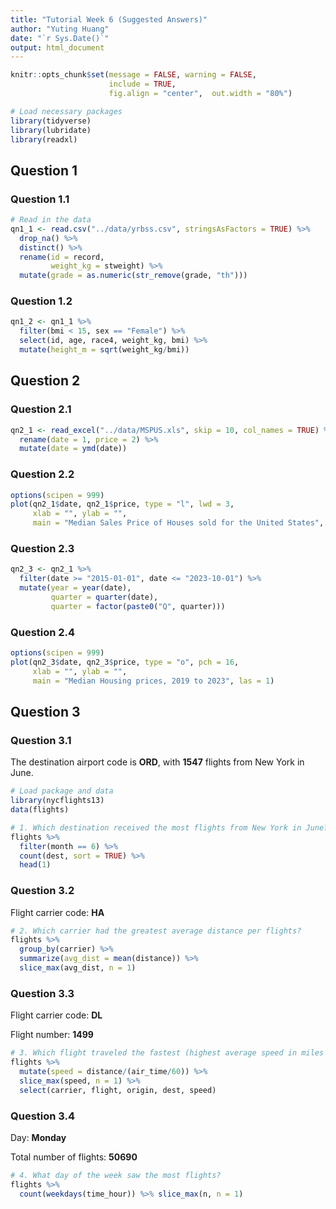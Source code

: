 ```yaml
---
title: "Tutorial Week 6 (Suggested Answers)"
author: "Yuting Huang"
date: "`r Sys.Date()`"
output: html_document
---
```



```r
knitr::opts_chunk$set(message = FALSE, warning = FALSE, 
                      include = TRUE,
                      fig.align = "center",  out.width = "80%")
```

```r
# Load necessary packages
library(tidyverse)
library(lubridate)
library(readxl)
```

## Question 1
### Question 1.1

```r
# Read in the data
qn1_1 <- read.csv("../data/yrbss.csv", stringsAsFactors = TRUE) %>% 
  drop_na() %>% 
  distinct() %>%
  rename(id = record, 
         weight_kg = stweight) %>%
  mutate(grade = as.numeric(str_remove(grade, "th")))
```

### Question 1.2

```r
qn1_2 <- qn1_1 %>% 
  filter(bmi < 15, sex == "Female") %>%
  select(id, age, race4, weight_kg, bmi) %>%
  mutate(height_m = sqrt(weight_kg/bmi))
```

## Question 2
### Question 2.1

```r
qn2_1 <- read_excel("../data/MSPUS.xls", skip = 10, col_names = TRUE) %>%
  rename(date = 1, price = 2) %>%
  mutate(date = ymd(date))
```

### Question 2.2

```r
options(scipen = 999)
plot(qn2_1$date, qn2_1$price, type = "l", lwd = 3, 
     xlab = "", ylab = "", 
     main = "Median Sales Price of Houses sold for the United States", las = 1)
```

### Question 2.3

```r
qn2_3 <- qn2_1 %>%
  filter(date >= "2015-01-01", date <= "2023-10-01") %>%
  mutate(year = year(date),
         quarter = quarter(date),
         quarter = factor(paste0("Q", quarter)))
```

### Question 2.4

```r
options(scipen = 999)
plot(qn2_3$date, qn2_3$price, type = "o", pch = 16,
     xlab = "", ylab = "", 
     main = "Median Housing prices, 2019 to 2023", las = 1)
```

## Question 3
### Question 3.1

The destination airport code is **ORD**, with **1547** flights from New York in June.

```r
# Load package and data
library(nycflights13)
data(flights)

# 1. Which destination received the most flights from New York in June?
flights %>% 
  filter(month == 6) %>%
  count(dest, sort = TRUE) %>% 
  head(1)
```

### Question 3.2

Flight carrier code: **HA**

```r
# 2. Which carrier had the greatest average distance per flights?
flights %>% 
  group_by(carrier) %>%
  summarize(avg_dist = mean(distance)) %>%
  slice_max(avg_dist, n = 1)
```

### Question 3.3

Flight carrier code: **DL**

Flight number: **1499**

```r
# 3. Which flight traveled the fastest (highest average speed in miles per hour)?
flights %>%
  mutate(speed = distance/(air_time/60)) %>%
  slice_max(speed, n = 1) %>%
  select(carrier, flight, origin, dest, speed)
```

### Question 3.4

Day: **Monday**

Total number of flights: **50690**

```r
# 4. What day of the week saw the most flights?
flights %>%
  count(weekdays(time_hour)) %>% slice_max(n, n = 1)
```
